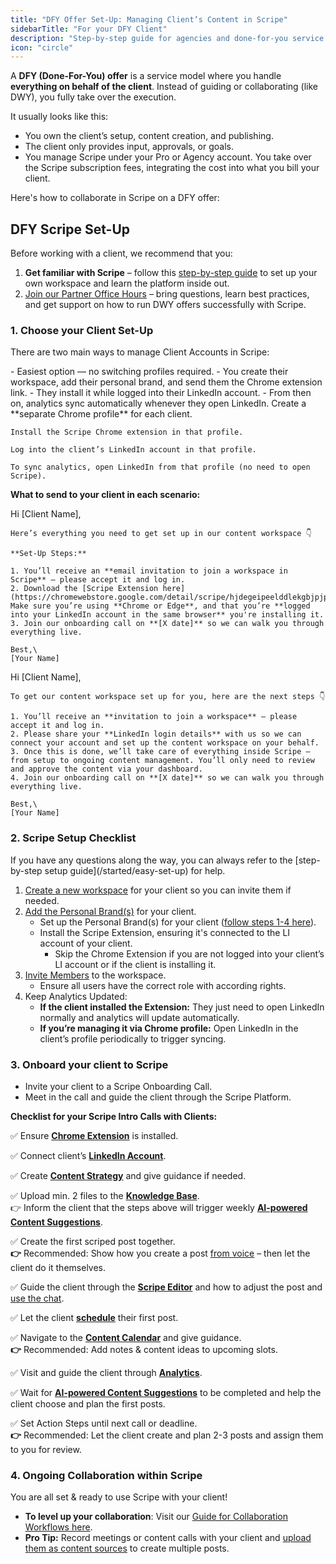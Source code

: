 ```yaml
---
title: "DFY Offer Set-Up: Managing Client’s Content in Scripe"
sidebarTitle: "For your DFY Client"
description: "Step-by-step guide for agencies and done-for-you service partners."
icon: "circle"
---
```


A **DFY (Done-For-You) offer** is a service model where you handle **everything on behalf of the client**. Instead of guiding or collaborating (like DWY), you fully take over the execution.

It usually looks like this:

- You own the client’s setup, content creation, and publishing.
- The client only provides input, approvals, or goals.
- You manage Scripe under your Pro or Agency account. You take over the Scripe subscription fees, integrating the cost into what you bill your client.

Here's how to collaborate in Scripe on a DFY offer:

## DFY Scripe Set-Up

Before working with a client, we recommend that you:

1. **Get familiar with Scripe** – follow this [step-by-step guide](/started/easy-set-up) to set up your own workspace and learn the platform inside out.
2. [Join our Partner Office Hours](https://lu.ma/scripe?k=c) – bring questions, learn best practices, and get support on how to run DWY offers successfully with Scripe.

### 1. Choose your Client Set-Up

There are two main ways to manage Client Accounts in Scripe:

<CardGroup cols={2}>
  <Card title="Client Installs the Chrome Extension" icon="circle-user">
    - Easiest option — no switching profiles required.
    - You create their workspace, add their personal brand, and send them the Chrome extension link.
    - They install it while logged into their LinkedIn account.
    - From then on, analytics sync automatically whenever they open LinkedIn.
  </Card>
  <Card title="You manage via different Profiles" icon="screen-users">
    Create a **separate Chrome profile** for each client.

    Install the Scripe Chrome extension in that profile.

    Log into the client’s LinkedIn account in that profile.

    To sync analytics, open LinkedIn from that profile (no need to open Scripe).
  </Card>
</CardGroup>

**What to send to your client in each scenario:**

<AccordionGroup>
  <Accordion title="Client installs the Chrome Extension">
    Hi [Client Name],

    Here’s everything you need to get set up in our content workspace 👇

    **Set-Up Steps:**

    1. You’ll receive an **email invitation to join a workspace in Scripe** – please accept it and log in.
    2. Download the [Scripe Extension here](https://chromewebstore.google.com/detail/scripe/hjdegeipeelddlekgbjpjpbhocnaonmg). Make sure you’re using **Chrome or Edge**, and that you’re **logged into your LinkedIn account in the same browser** you're installing it.
    3. Join our onboarding call on **[X date]** so we can walk you through everything live.

    Best,\
    [Your Name]
  </Accordion>
  <Accordion title="You manage via different profiles">
    Hi [Client Name],

    To get our content workspace set up for you, here are the next steps 👇

    1. You’ll receive an **invitation to join a workspace** – please accept it and log in.
    2. Please share your **LinkedIn login details** with us so we can connect your account and set up the content workspace on your behalf.
    3. Once this is done, we’ll take care of everything inside Scripe — from setup to ongoing content management. You’ll only need to review and approve the content via your dashboard.
    4. Join our onboarding call on **[X date]** so we can walk you through everything live.

    Best,\
    [Your Name]
  </Accordion>
</AccordionGroup>

### 2. Scripe Setup Checklist

<Note>
  If you have any questions along the way, you can always refer to the [step-by-step setup guide](/started/easy-set-up) for help.
</Note>

1. [Create a new workspace](https://scripe.mintlify.app/started/easy-set-up#create-different-workspaces-for-different-clients) for your client so you can invite them if needed.
2. [Add the Personal Brand(s)](https://scripe.mintlify.app/started/easy-set-up#add-more-personal-brands-to-your-workspace) for your client.
   - Set up the Personal Brand(s) for your client ([follow steps 1-4 here](/started/easy-set-up)).
   - Install the Scripe Extension, ensuring it's connected to the LI account of your client.
     - Skip the Chrome Extension if you are not logged into your client’s LI account or if the client is installing it.
3. [Invite Members](https://scripe.mintlify.app/started/easy-set-up#invite-members-to-your-workspace) to the workspace.
   - Ensure all users have the correct role with according rights.
4. Keep Analytics Updated:
   - **If the client installed the Extension:** They just need to open LinkedIn normally and analytics will update automatically.
   - **If you’re managing it via Chrome profile:** Open LinkedIn in the client’s profile periodically to trigger syncing.

### 3. Onboard your client to Scripe

- Invite your client to a Scripe Onboarding Call.
- Meet in the call and guide the client through the Scripe Platform.

**Checklist for your Scripe Intro Calls with Clients:**

✅ Ensure [**Chrome Extension**](/administration/chrome) is installed.

✅ Connect client’s [**LinkedIn Account**](/administration/li-connection).

✅ Create [**Content Strategy**](https://scripe.mintlify.app/content-strategy/content-strategy) and give guidance if needed.

✅ Upload min. 2 files to the [**Knowledge Base**](/sidebar/knowledge).\
👉 Inform the client that the steps above will trigger weekly [**AI-powered Content Suggestions**](https://scripe.mintlify.app/multiple-posts/ai-powered).

✅ Create the first scriped post together.\
**👉** Recommended: Show how you create a post [from voice](https://scripe.mintlify.app/one-post/audio) – then let the client do it themselves.

✅ Guide the client through the [**Scripe Editor**](/editor/editor) and how to adjust the post and [use the chat](/editor/chat).

✅ Let the client [**schedule**](/editor/schedule) their first post.

✅ Navigate to the [**Content Calendar**](https://scripe.mintlify.app/sidebar/calendar) and give guidance.\
**👉** Recommended: Add notes & content ideas to upcoming slots.

✅ Visit and guide the client through [**Analytics**](https://scripe.mintlify.app/sidebar/analytics).

✅ Wait for [**AI-powered Content Suggestions**](https://scripe.mintlify.app/multiple-posts/ai-powered) to be completed and help the client choose and plan the first posts.

✅ Set Action Steps until next call or deadline.\
**👉** Recommended: Let the client create and plan 2-3 posts and assign them to you for review.

### 4. Ongoing Collaboration within Scripe

You are all set & ready to use Scripe with your client!

- **To level up your collaboration**: Visit our [Guide for Collaboration Workflows here](/professional/workflows).
- **Pro Tip:** Record meetings or content calls with your client and [upload them as content sources](https://scripe.mintlify.app/multiple-posts/file) to create multiple posts.